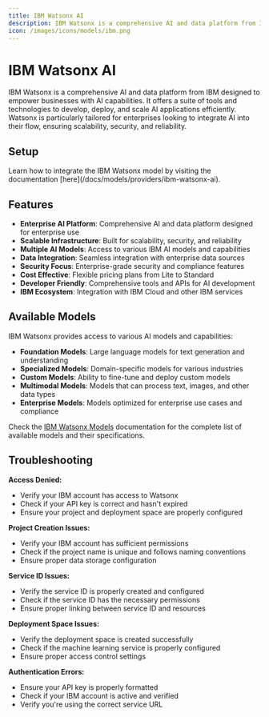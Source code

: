 ```yaml
---
title: IBM Watsonx AI
description: IBM Watsonx is a comprehensive AI and data platform from IBM designed to empower businesses with AI capabilities, offering enterprise-grade AI models and tools for scalable AI applications.
icon: /images/icons/models/ibm.png
---
```


[IBM Watsonx Portal]: https://www.watsonx.ai
[IBM Watsonx Docs]: https://www.ibm.com/docs/en/watsonx
[IBM Watsonx Pricing]: https://www.ibm.com/cloud/watsonx/pricing
[IBM Watsonx Models]: https://www.ibm.com/docs/en/watsonx/models

[Lamatic.ai Studio]: https://studio.lamatic.ai
[Lamatic support]: https://lamatic.ai/docs/slack


# IBM Watsonx AI

<IntegrationOverviw slug="ibm-watsonx-ai" type="models" />

IBM Watsonx is a comprehensive AI and data platform from IBM designed to empower businesses with AI capabilities. It offers a suite of tools and technologies to develop, deploy, and scale AI applications efficiently. Watsonx is particularly tailored for enterprises looking to integrate AI into their flow, ensuring scalability, security, and reliability.

## Setup
<Callout type="info">
Learn how to integrate the IBM Watsonx model by visiting the documentation [here](/docs/models/providers/ibm-watsonx-ai).
</Callout>

## Features

- **Enterprise AI Platform**: Comprehensive AI and data platform designed for enterprise use
- **Scalable Infrastructure**: Built for scalability, security, and reliability
- **Multiple AI Models**: Access to various IBM AI models and capabilities
- **Data Integration**: Seamless integration with enterprise data sources
- **Security Focus**: Enterprise-grade security and compliance features
- **Cost Effective**: Flexible pricing plans from Lite to Standard
- **Developer Friendly**: Comprehensive tools and APIs for AI development
- **IBM Ecosystem**: Integration with IBM Cloud and other IBM services

## Available Models

IBM Watsonx provides access to various AI models and capabilities:

- **Foundation Models**: Large language models for text generation and understanding
- **Specialized Models**: Domain-specific models for various industries
- **Custom Models**: Ability to fine-tune and deploy custom models
- **Multimodal Models**: Models that can process text, images, and other data types
- **Enterprise Models**: Models optimized for enterprise use cases and compliance

Check the [IBM Watsonx Models][IBM Watsonx Models] documentation for the complete list of available models and their specifications.

## Troubleshooting

**Access Denied:**
- Verify your IBM account has access to Watsonx
- Check if your API key is correct and hasn't expired
- Ensure your project and deployment space are properly configured

**Project Creation Issues:**
- Verify your IBM account has sufficient permissions
- Check if the project name is unique and follows naming conventions
- Ensure proper data storage configuration

**Service ID Issues:**
- Verify the service ID is properly created and configured
- Check if the service ID has the necessary permissions
- Ensure proper linking between service ID and resources

**Deployment Space Issues:**
- Verify the deployment space is created successfully
- Check if the machine learning service is properly configured
- Ensure proper access control settings

**Authentication Errors:**
- Ensure your API key is properly formatted
- Check if your IBM account is active and verified
- Verify you're using the correct service URL
